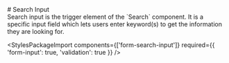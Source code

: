 
<Meta of={SearchInputStories} />

<div className="docs-title">
  # Search Input

  <nav>
    <link-design of={JSON.stringify(SearchInputStories)}></link-design>
  </nav>
</div>

<div className="lead">
  Search input is the trigger element of the `Search` component. It is a specific input field which lets users enter keyword(s) to get the information they are looking for.
</div>

<Canvas sourceState="shown" of={SearchInputStories.Default} />

<div className="hide-col-default">
  <Controls of={SearchInputStories.Default} />
</div>

<StylesPackageImport
  components={['form-search-input']}
  required={{ 'form-input': true, 'validation': true }}
/>